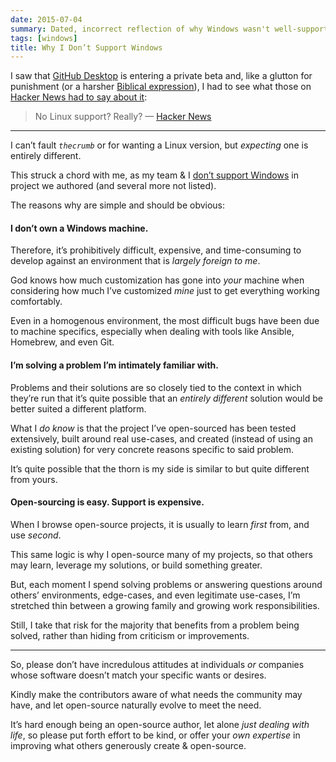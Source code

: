 ```yaml
---
date: 2015-07-04
summary: Dated, incorrect reflection of why Windows wasn't well-supported.
tags: [windows]
title: Why I Don’t Support Windows
---
```


I saw that [GitHub Desktop](https://desktop.github.com/) is entering a private beta and, like a glutton for punishment (or a harsher [Biblical expression](https://www.biblegateway.com/passage/?search=Proverbs+26:11)), I had to see what those on [Hacker News had to say about it](https://news.ycombinator.com/item?id=9813793):

> No Linux support? Really? — [Hacker News](https://news.ycombinator.com/item?id=9813858)

---

I can’t fault _`thecrumb`_ or for wanting a Linux version, but _expecting_ one is entirely different.

This struck a chord with me, as my team & I [don’t support Windows](https://github.com/genesis/wordpress/issues/138) in project we authored (and several more not listed).

The reasons why are simple and should be obvious:

#### I don’t own a Windows machine.

Therefore, it’s prohibitively difficult, expensive, and time-consuming to develop against an environment that is _largely foreign to me_.

God knows how much customization has gone into _your_ machine when considering how much I’ve customized _mine_ just to get everything working comfortably.

Even in a homogenous environment, the most difficult bugs have been due to machine specifics, especially when dealing with tools like Ansible, Homebrew, and even Git.

#### I’m solving a problem I’m intimately familiar with.

Problems and their solutions are so closely tied to the context in which they’re run that it’s quite possible that an _entirely different_ solution would be better suited a different platform.

What I _do know_ is that the project I’ve open-sourced has been tested extensively, built around real use-cases, and created (instead of using an existing solution) for very concrete reasons specific to said problem.

It’s quite possible that the thorn is my side is similar to but quite different from yours.

#### Open-sourcing is easy. Support is **expensive**.

When I browse open-source projects, it is usually to learn _first_ from, and use _second_.

This same logic is why I open-source many of my projects, so that others may learn, leverage my solutions, or build something greater.

But, each moment I spend solving problems or answering questions around others’ environments, edge-cases, and even legitimate use-cases, I’m stretched thin between a growing family and growing work responsibilities.

Still, I take that risk for the majority that benefits from a problem being solved, rather than hiding from criticism or improvements.

---

So, please don’t have incredulous attitudes at individuals _or_ companies whose software doesn’t match your specific wants or desires.

Kindly make the contributors aware of what needs the community may have, and let open-source naturally evolve to meet the need.

It’s hard enough being an open-source author, let alone _just dealing with life_, so please put forth effort to be kind, or offer your _own expertise_ in improving what others generously create & open-source.
